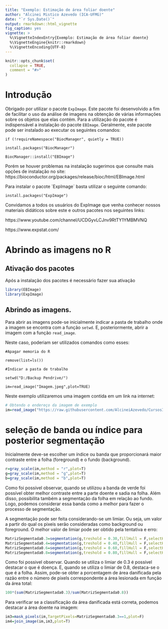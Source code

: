 ```yaml
---
title: "Exemplo: Estimação de área foliar doente"
author: "Alcinei Mistico Azevedo (ICA-UFMG)"
date: "`r Sys.Date()`"
output: rmarkdown::html_vignette
fig_caption: yes
vignette: >
  %\VignetteIndexEntry{Exemplo: Estimação de área foliar doente}
  %\VignetteEngine{knitr::rmarkdown}
  %\VignetteEncoding{UTF-8}
---
```


```r
knitr::opts_chunk$set(
  collapse = TRUE,
  comment = "#>"
)
```


# Introdução

Obrigado por utilizar o pacote `ExpImage`. Este pacote foi desenvolvido a fim de facilitar o uso da análise de imagens na obtenção de várias informações sobre os objetos que elas contém. Para a utilização do pacote é indispensável a instalação do pacote `EBImage`. Geralmente, este pacote pode ser instalado ao executar os seguintes comandos:

`if (!requireNamespace("BiocManager", quietly = TRUE))`

`install.packages("BiocManager")`

`BiocManager::install("EBImage")`

Porém se houver problemas na instalação sugerimos que consulte mais opções de instalação no site: https://bioconductor.org/packages/release/bioc/html/EBImage.html

Para instalar o pacote ´ExpImage´ basta utilizar o seguinte comando:

`install.packages("ExpImage")`

Convidamos a todos os usuários do ExpImage que venha conhecer nossos materiais didáticos sobre este e outros pacotes nos seguintes links: 

https://www.youtube.com/channel/UCDGyvLCJnv9RtTY1YMBMVNQ

https://www.expstat.com/

# Abrindo as imagens no R 

## Ativação dos pacotes
Após a instalação dos pacotes é necessário fazer sua ativação

```r
library(EBImage)
library(ExpImage)
```

## Abrindo as imagens.
Para abrir as imagens pode-se inicialmente indicar a pasta de trabalho onde a imagem se encontra com a função `setwd`. E, posteriormente, abrir a imagem com a função `read_image`.

Neste caso, poderiam ser utilizados comandos como esses:

`#Apagar memoria do R`

`remove(list=ls())`

`#Indicar a pasta de trabalho`

`setwd("D:/Backup Pendrive/")`

`im=read_image("Imagem.jpeg",plot=TRUE)`

Neste exemplo utilizaremos uma imagem contida em um link na internet:

```r
# Obtendo o endereço da imagem de exemplo
im=read_image("https://raw.githubusercontent.com/AlcineiAzevedo/CursosImagem/main/amendoim.jpg",plot=TRUE)
```

# seleção de banda ou índice para posterior segmentação

Inicialmente deve-se escolher um índice ou banda que proporcionará maior contraste entre a folha (foreground) e o fundo (background).

```r

r=gray_scale(im,method = "r",plot=T)
g=gray_scale(im,method = "g",plot=T)
b=gray_scale(im,method = "b",plot=T)
```


Como foi possível observar, quando se utilizou a banda de verde foi possível obter melhor contraste entre a parte doente e sadia na folha. Além disso, possibilita também a segmentação da folha em relação ao fundo. Logo, podemos considerar essa banda como a melhor para fazer o processo de segmentação.

A segmentação pode ser feita considerando-se um limiar. Ou seja, um valor a partir do qual os pixeis serão consideradas como background ou foreground. O melhor valor de limiar pode ser obtido pela tentativa e erro:

```r
MatrizSegmentada0.3=segmentation(g,treshold = 0.30,fillHull = F,selectHigher = F,plot=T)
MatrizSegmentada0.4=segmentation(g,treshold = 0.40,fillHull = F,selectHigher = F,plot=T)
MatrizSegmentada0.6=segmentation(g,treshold = 0.60,fillHull = F,selectHigher = F,plot=T)
MatrizSegmentada0.8=segmentation(g,treshold = 0.80,fillHull = F,selectHigher = F,plot=T)
```

Como foi possivel observar. Quando se utiliza o limiar de 0.3 é possível destacar o que é doença. E, quando se utiliza o limiar de 0.8, destaca-se o que é a folha. Assim, pode-se obter a porcentagem de área danificada pela razão entre o número de pixels correspondente a área lesionada em função da área total:

```r
100*(sum(MatrizSegmentada0.3)/sum(MatrizSegmentada0.8))
```

Para verificar se a classificação da área danificada está correta, podemos destacar a área doente na imagem:

```r
im3=mask_pixels(im,TargetPixels=MatrizSegmentada0.3==1,plot=F)
im4=join_image(im,im3,plot=T)
```

